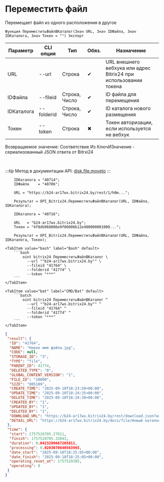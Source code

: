 ﻿---
sidebar_position: 9
description: Переместить файл и другие функции для работы с Bitrix24 в Открытом пакете интеграций - бесплатной open-source библиотеке интеграций для 1С:Предприятие 8, OneScript и CLI
keywords: [1C, 1С, 1С:Предприятие, 1С:Предприятие 8.3, API, Интеграция, Сервисы, Обмен, OneScript, CLI, Bitrix24]
---


# Переместить файл
 Перемещает файл из одного расположения в другое



`Функция ПереместитьФайлВКаталог(Знач URL, Знач IDФайла, Знач IDКаталога, Знач Токен = "") Экспорт`

  | Параметр | CLI опция | Тип | Обяз. | Назначение |
  |-|-|-|-|-|
  | URL | --url | Строка | &#x2714; | URL внешнего вебхука или адрес Bitrix24 при использовании токена |
  | IDФайла | --fileid | Строка, Число | &#x2714; | ID файла для перемещения |
  | IDКаталога | --folderid | Строка, Число | &#x2714; | ID каталога нового размещения |
  | Токен | --token | Строка | &#x2716; | Токен авторизации, если используется не вебхук |

  
  Возвращаемое значение:   Соответствие Из КлючИЗначение - сериализованный JSON ответа от Bitrxi24

<br/>

:::tip
Метод в документации API: [disk.file.moveto](https://dev.1c-bitrix.ru/rest_help/disk/file/disk_file_moveto.php)
:::
<br/>



```bsl title="Пример использования для 1С:Предприятие/OneScript"
    IDКаталога = "40714";
    IDФайла    = "40706";

    URL = "https://b24-ar17wx.bitrix24.by/rest/1/h0m...";

    Результат = OPI_Bitrix24.ПереместитьФайлВКаталог(URL, IDФайла, IDКаталога);

    IDКаталога = "40716";

    URL   = "b24-ar17wx.bitrix24.by";
    Токен = "4f8db968006e9f06006b12e400000001000...";

    Результат = OPI_Bitrix24.ПереместитьФайлВКаталог(URL, IDФайла, IDКаталога, Токен);
```
    

 <Tabs>
  
    <TabItem value="bash" label="Bash" default>
        ```bash
            oint bitrix24 ПереместитьФайлВКаталог \
              --url ""b24-ar17wx.bitrix24.by"" \
              --fileid "41764" \
              --folderid "41774" \
              --token "***"
        ```
    </TabItem>
  
    <TabItem value="bat" label="CMD/Bat" default>
        ```batch
            oint bitrix24 ПереместитьФайлВКаталог ^
              --url ""b24-ar17wx.bitrix24.by"" ^
              --fileid "41764" ^
              --folderid "41774" ^
              --token "***"
        ```
    </TabItem>
</Tabs>


```json title="Результат"
{
 "result": {
  "ID": "41764",
  "NAME": "Новое имя файла.jpg",
  "CODE": null,
  "STORAGE_ID": "3",
  "TYPE": "file",
  "PARENT_ID": 41774,
  "DELETED_TYPE": "0",
  "GLOBAL_CONTENT_VERSION": "1",
  "FILE_ID": "28000",
  "SIZE": "805189",
  "CREATE_TIME": "2025-09-10T18:23:50+00:00",
  "UPDATE_TIME": "2025-09-10T18:24:35+00:00",
  "DELETE_TIME": "2025-09-10T18:24:30+00:00",
  "CREATED_BY": "1",
  "UPDATED_BY": "1",
  "DELETED_BY": "1",
  "DOWNLOAD_URL": "https://b24-ar17wx.bitrix24.by/rest/download.json?auth=22cfc168006e9f06006b12e400000001000007f9529963faf0778575bb0bfb6cdc72f9&token=disk%7CaWQ9NDE3NjQmXz1FWFN2dDcwRmx3bFh2WXozUEc2WlJnNGNoSHhLRmRhRw%3D%3D%7CImRvd25sb2FkfGRpc2t8YVdROU5ERTNOalFtWHoxRldGTjJkRGN3Um14M2JGaDJXWG96VUVjMldsSm5OR05vU0hoTFJtUmhSdz09fDIyY2ZjMTY4MDA2ZTlmMDYwMDZiMTJlNDAwMDAwMDAxMDAwMDA3Zjk1Mjk5NjNmYWYwNzc4NTc1YmIwYmZiNmNkYzcyZjki.o9McTcHb0Y7191w8n9GR52JFN8IJ5%2FH%2B4EVYeYhoQfE%3D",
  "DETAIL_URL": "https://b24-ar17wx.bitrix24.by/docs/file/Новый каталог/Новый подкаталог/Новое имя файла.jpg"
 },
 "time": {
  "start": 1757528705.27811,
  "finish": 1757528705.32043,
  "duration": 0.0423209667205811,
  "processing": 0.0203070640563965,
  "date_start": "2025-09-10T18:25:05+00:00",
  "date_finish": "2025-09-10T18:25:05+00:00",
  "operating_reset_at": 1757529305,
  "operating": 0
 }
}
```
